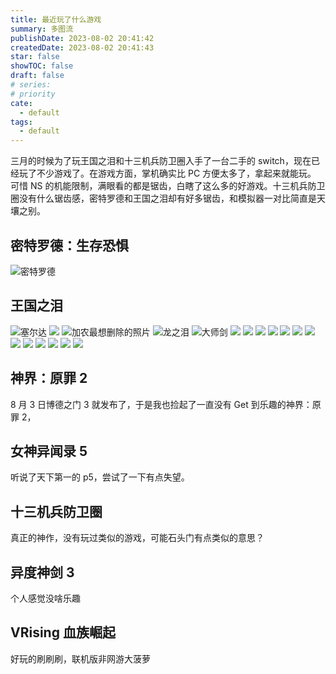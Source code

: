```yaml
---
title: 最近玩了什么游戏
summary: 多图流
publishDate: 2023-08-02 20:41:42
createdDate: 2023-08-02 20:41:43
star: false
showTOC: false
draft: false
# series:
# priority
cate:
  - default
tags:
  - default
---
```


三月的时候为了玩王国之泪和十三机兵防卫圈入手了一台二手的 switch，现在已经玩了不少游戏了。在游戏方面，掌机确实比 PC 方便太多了，拿起来就能玩。
可惜 NS 的机能限制，满眼看的都是锯齿，白瞎了这么多的好游戏。十三机兵防卫圈没有什么锯齿感，密特罗德和王国之泪却有好多锯齿，和模拟器一对比简直是天壤之别。

## 密特罗德：生存恐惧

![密特罗德](https://img.travismtg.com/2023/08/858215ccce3475e1205821f7077f564b.jpg)

## 王国之泪

![塞尔达](https://img.travismtg.com/2023/08/fcfe2598028a3fb15cfafbd6b582b545.jpg)
![](https://img.travismtg.com/2023/08/fbea7542f2fcbc974eaf787277e4a76f.jpg)
![加农最想删除的照片](https://img.travismtg.com/2023/08/0cc8c54d05f766a40a8a2c7bcf94bd76.jpg)
![龙之泪](https://img.travismtg.com/2023/08/ce631387095ab787ec1ee5fb0f2f9fcb.jpg)
![大师剑](https://img.travismtg.com/2023/08/addf7b1dcc8867485fce7729ac7e9b7d.jpg)
![](https://img.travismtg.com/2023/08/ca1c5c2c7d48b4db71648f871d6b6047.jpg)
![](https://img.travismtg.com/2023/08/740a093d19ae9e5b6390b3b6f3e846fc.jpg)
![](https://img.travismtg.com/2023/08/4c9378cdd22d121194720ad5c0c54944.jpg)
![](https://img.travismtg.com/2023/08/cbec2b5103577cd91848e824e1d94bde.jpg)
![](https://img.travismtg.com/2023/08/9bed8d732bcce13033831d9b519361bf.jpg)
![](https://img.travismtg.com/2023/08/cdf045e5e8ee87f54e7859977ee08020.jpg)
![](https://img.travismtg.com/2023/08/72cc9f9477eb2d3c47b5beaf73a62846.jpg)
![](https://img.travismtg.com/2023/08/d58e605bd10f7ffe404ed38be6192f11.jpg)
![](https://img.travismtg.com/2023/08/cd492adc0dc4e7704b4ff6b0324a8405.jpg)
![](https://img.travismtg.com/2023/08/75628f4cc9c1eefa2e2f2a979baa792a.jpg)
![](https://img.travismtg.com/2023/08/0574876fb0d9dae8e02b94246347db7f.jpg)
![](https://img.travismtg.com/2023/08/fac19d96a8ea6aa4e384802747e19dc2.jpg)
![](https://img.travismtg.com/2023/08/133e297eed9280ee22e0d439f280b8ac.jpg)

## 神界：原罪 2

8 月 3 日博德之门 3 就发布了，于是我也捡起了一直没有 Get 到乐趣的神界：原罪 2，

## 女神异闻录 5

听说了天下第一的 p5，尝试了一下有点失望。

## 十三机兵防卫圈

真正的神作，没有玩过类似的游戏，可能石头门有点类似的意思？

## 异度神剑 3

个人感觉没啥乐趣

## VRising 血族崛起

好玩的刷刷刷，联机版非网游大菠萝
